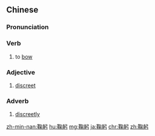 ==Chinese==
{{zh-forms}}

===Pronunciation===
{{zh-pron
|m=鞠gōng
|c=guk1 gung1
|h=pfs=khiuk-kiûng
|mn=kiok-kiong
|ma=Zh-jugong.ogg
|cat=v,a,adv
}}

===Verb===
{{zh-verb}}

# to [[bow]]

===Adjective===
{{zh-adj}}

# [[discreet]]

===Adverb===
{{zh-adv}}

# [[discreetly]]

{{zh-cat|Advanced}}

[[zh-min-nan:鞠躬]]
[[hu:鞠躬]]
[[mg:鞠躬]]
[[ja:鞠躬]]
[[chr:鞠躬]]
[[zh:鞠躬]]